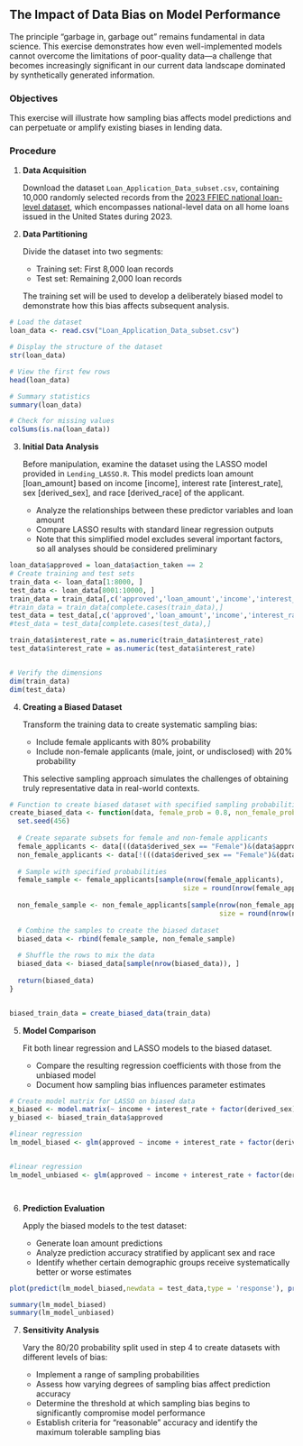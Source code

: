 ## The Impact of Data Bias on Model Performance

The principle "garbage in, garbage out" remains fundamental in data science. This exercise demonstrates how even well-implemented models cannot overcome the limitations of poor-quality data—a challenge that becomes increasingly significant in our current data landscape dominated by synthetically generated information.

### Objectives

This exercise will illustrate how sampling bias affects model predictions and can perpetuate or amplify existing biases in lending data.

### Procedure

1. **Data Acquisition**
   
   Download the dataset `Loan_Application_Data_subset.csv`, containing 10,000 randomly selected records from the [2023 FFIEC national loan-level dataset](https://ffiec.cfpb.gov/data-publication/dynamic-national-loan-level-dataset/2023), which encompasses national-level data on all home loans issued in the United States during 2023.

2. **Data Partitioning**
   
   Divide the dataset into two segments:
   - Training set: First 8,000 loan records
   - Test set: Remaining 2,000 loan records
   
   The training set will be used to develop a deliberately biased model to demonstrate how this bias affects subsequent analysis.
   
```r
# Load the dataset
loan_data <- read.csv("Loan_Application_Data_subset.csv")

# Display the structure of the dataset
str(loan_data)

# View the first few rows
head(loan_data)

# Summary statistics
summary(loan_data)

# Check for missing values
colSums(is.na(loan_data))
```
   

3. **Initial Data Analysis**
   
   Before manipulation, examine the dataset using the LASSO model provided in `Lending_LASSO.R`. This model predicts loan amount [loan_amount] based on income [income], interest rate [interest_rate], sex [derived_sex], and race [derived_race] of the applicant.
   
   - Analyze the relationships between these predictor variables and loan amount
   - Compare LASSO results with standard linear regression outputs
   - Note that this simplified model excludes several important factors, so all analyses should be considered preliminary
   
```r
loan_data$approved = loan_data$action_taken == 2
# Create training and test sets
train_data <- loan_data[1:8000, ]
test_data <- loan_data[8001:10000, ]
train_data = train_data[,c('approved','loan_amount','income','interest_rate','derived_sex')]
#train_data = train_data[complete.cases(train_data),]
test_data = test_data[,c('approved','loan_amount','income','interest_rate','derived_sex')]
#test_data = test_data[complete.cases(test_data),]

train_data$interest_rate = as.numeric(train_data$interest_rate)
test_data$interest_rate = as.numeric(test_data$interest_rate)


# Verify the dimensions
dim(train_data)
dim(test_data)
```

4. **Creating a Biased Dataset**
   
   Transform the training data to create systematic sampling bias:
   - Include female applicants with 80% probability
   - Include non-female applicants (male, joint, or undisclosed) with 20% probability
   
   This selective sampling approach simulates the challenges of obtaining truly representative data in real-world contexts.
   
```r
# Function to create biased dataset with specified sampling probabilities
create_biased_data <- function(data, female_prob = 0.8, non_female_prob = 0.2) {
  set.seed(456)
  
  # Create separate subsets for female and non-female applicants
  female_applicants <- data[((data$derived_sex == "Female")&(data$approved == 1)), ]
  non_female_applicants <- data[!(((data$derived_sex == "Female")&(data$approved == 1))), ]
  
  # Sample with specified probabilities
  female_sample <- female_applicants[sample(nrow(female_applicants), 
                                           size = round(nrow(female_applicants) * female_prob)), ]
  
  non_female_sample <- non_female_applicants[sample(nrow(non_female_applicants), 
                                                    size = round(nrow(non_female_applicants) * non_female_prob)), ]
  
  # Combine the samples to create the biased dataset
  biased_data <- rbind(female_sample, non_female_sample)
  
  # Shuffle the rows to mix the data
  biased_data <- biased_data[sample(nrow(biased_data)), ]
  
  return(biased_data)
}


biased_train_data = create_biased_data(train_data)
```

5. **Model Comparison**
   
   Fit both linear regression and LASSO models to the biased dataset.
   - Compare the resulting regression coefficients with those from the unbiased model
   - Document how sampling bias influences parameter estimates
   
```r
# Create model matrix for LASSO on biased data
x_biased <- model.matrix(~ income + interest_rate + factor(derived_sex) , data = biased_train_data)
y_biased <- biased_train_data$approved

#linear regression
lm_model_biased <- glm(approved ~ income + interest_rate + factor(derived_sex) , data = biased_train_data,family = 'binomial')


#linear regression
lm_model_unbiased <- glm(approved ~ income + interest_rate + factor(derived_sex), data = train_data,family = 'binomial')




```




6. **Prediction Evaluation**
   
   Apply the biased models to the test dataset:
   - Generate loan amount predictions
   - Analyze prediction accuracy stratified by applicant sex and race
   - Identify whether certain demographic groups receive systematically better or worse estimates
   
```r

plot(predict(lm_model_biased,newdata = test_data,type = 'response'), predict(lm_model_unbiased,newdata = test_data,type = 'response'))
```
   
   
   
   
```r
summary(lm_model_biased)
summary(lm_model_unbiased)
```
   

7. **Sensitivity Analysis**
   
   Vary the 80/20 probability split used in step 4 to create datasets with different levels of bias:
   - Implement a range of sampling probabilities
   - Assess how varying degrees of sampling bias affect prediction accuracy
   - Determine the threshold at which sampling bias begins to significantly compromise model performance
   - Establish criteria for "reasonable" accuracy and identify the maximum tolerable sampling bias